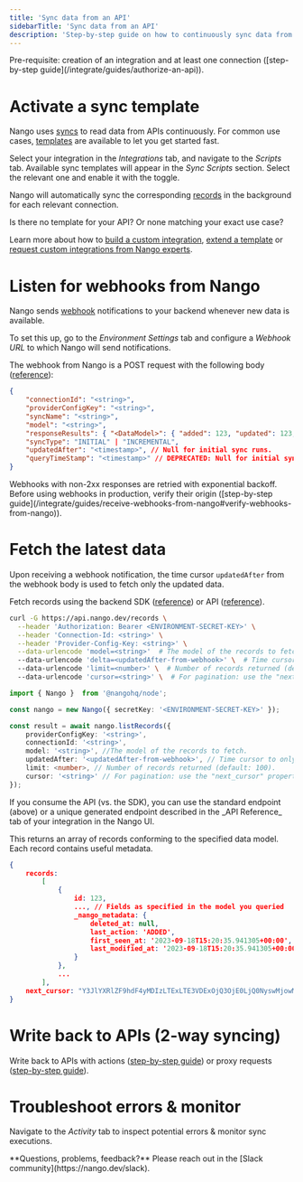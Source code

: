 ```yaml
---
title: 'Sync data from an API'
sidebarTitle: 'Sync data from an API'
description: 'Step-by-step guide on how to continuously sync data from an API (using a sync template).'
---
```


<Info>
Pre-requisite: creation of an integration and at least one connection ([step-by-step guide](/integrate/guides/authorize-an-api)).
</Info>

# Activate a sync template

Nango uses [syncs](/understand/concepts/syncs) to read data from APIs continuously. For common use cases, [templates](/understand/concepts/templates) are available to let you get started fast.

Select your integration in the _Integrations_ tab, and navigate to the _Scripts_ tab. Available sync templates will appear in the _Sync Scripts_ section. Select the relevant one and enable it with the toggle.

Nango will automatically sync the corresponding [records](/understand/concepts/syncs) in the background for each relevant connection.

<Tip>
Is there no template for your API? Or none matching your exact use case?

Learn more about how to [build a custom integration](/customize/guides/create-a-custom-integration), [extend a template](/customize/guides/extend-an-integration-template) or [request custom integrations from Nango experts](/host/managed-integrations).
</Tip>

# Listen for webhooks from Nango

Nango sends [webhook](/understand/concepts/webhooks) notifications to your backend whenever new data is available.

To set this up, go to the _Environment Settings_ tab and configure a _Webhook URL_ to which Nango will send notifications.

The webhook from Nango is a POST request with the following body ([reference](/reference/webhooks)):
```json
{
    "connectionId": "<string>",
    "providerConfigKey": "<string>",
    "syncName": "<string>",
    "model": "<string>",
    "responseResults": { "<DataModel>": { "added": 123, "updated": 123, "deleted": 123 } },
    "syncType": "INITIAL" | "INCREMENTAL",
    "updatedAfter": "<timestamp>", // Null for initial sync runs.
    "queryTimeStamp": "<timestamp>" // DEPRECATED: Null for initial sync runs.
}
```

<Tip>
Webhooks with non-2xx responses are retried with exponential backoff.
</Tip>

<Warning>
Before using webhooks in production, verify their origin ([step-by-step guide](/integrate/guides/receive-webhooks-from-nango#verify-webhooks-from-nango)).
</Warning>

# Fetch the latest data

Upon receiving a webhook notification, the time cursor `updatedAfter` from the webhook body is used to fetch only the updated data.

Fetch records using the backend SDK ([reference](/reference/sdks/node#get-records)) or API ([reference](/reference/api/sync/records-list)).

<Tabs>

<Tab title="cURL (standard endpoint)">

```bash
curl -G https://api.nango.dev/records \
  --header 'Authorization: Bearer <ENVIRONMENT-SECRET-KEY>' \
  --header 'Connection-Id: <string>' \
  --header 'Provider-Config-Key: <string>' \
  --data-urlencode 'model=<string>'  # The model of the records to fetch.
  --data-urlencode 'delta=<updatedAfter-from-webhook>' \  # Time cursor to only fetch the updated data.
  --data-urlencode 'limit=<number>' \  # Number of records returned (default: 100).
  --data-urlencode 'cursor=<string>' \  # For pagination: use the "next_cursor" property in the previous page's response.

```
</Tab>

<Tab title="Node SDK">

```ts
import { Nango }  from '@nangohq/node';

const nango = new Nango({ secretKey: '<ENVIRONMENT-SECRET-KEY>' });

const result = await nango.listRecords({
    providerConfigKey: '<string>',
    connectionId: '<string>',
    model: '<string>', //The model of the records to fetch.
    updatedAfter: '<updatedAfter-from-webhook>', // Time cursor to only fetch the updated data.
    limit: <number>, // Number of records returned (default: 100).
    cursor: '<string>' // For pagination: use the "next_cursor" property in the previous page's response.
});
```
</Tab>

</Tabs>

<Tip>
 If you consume the API (vs. the SDK), you can use the standard endpoint (above) or a unique generated endpoint described in the _API Reference_ tab of your integration in the Nango UI.
</Tip>

This returns an array of records conforming to the specified data model. Each record contains useful metadata.

```json
{
    records:
        [
            {
                id: 123,
                ..., // Fields as specified in the model you queried
                _nango_metadata: {
                    deleted_at: null,
                    last_action: 'ADDED',
                    first_seen_at: '2023-09-18T15:20:35.941305+00:00',
                    last_modified_at: '2023-09-18T15:20:35.941305+00:00'
                }
            },
            ...
        ],
    next_cursor: "Y3JlYXRlZF9hdF4yMDIzLTExLTE3VDExOjQ3OjE0LjQ0NyswMjowMHxpZF4xYTE2MTYwMS0yMzk5LTQ4MzYtYWFiMi1mNjk1ZWI2YTZhYzI"
}
```

# Write back to APIs (2-way syncing)

Write back to APIs with actions ([step-by-step guide](/integrate/guides/perform-workflows-with-an-api)) or proxy requests ([step-by-step guide](/integrate/guides/proxy-requests-to-an-api)).

# Troubleshoot errors & monitor

Navigate to the _Activity_ tab to inspect potential errors & monitor sync executions.

<Tip>
**Questions, problems, feedback?** Please reach out in the [Slack community](https://nango.dev/slack).
</Tip>
